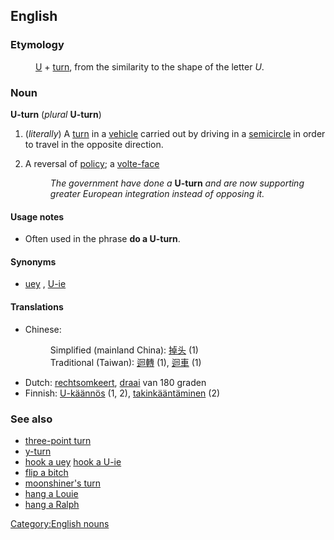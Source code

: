 ==English==

===Etymology===
:[[U]] + [[turn]], from the similarity to the shape of the letter ''U''.

===Noun===
'''U-turn''' (''plural'' '''U-turn''')

# (''literally'') A [[turn]] in a [[vehicle]] carried out by driving in a [[semicircle]] in order to travel in the opposite direction.
# {{figuratively}} A reversal of [[policy]]; a [[volte-face]]
#:''The government have done a'' '''U-turn''' ''and are now supporting greater European integration instead of opposing it.''

====Usage notes====
*Often used in the phrase '''do a U-turn'''.

====Synonyms====
*[[uey]] {{i|Australian & US|colloquial}}, [[U-ie]] {{i|Australian & US|colloquial}}

====Translations====
*Chinese:
*:Simplified (mainland China): [[掉头]] (1)
*:Traditional (Taiwan): [[迴轉]] (1), [[迴車]] (1)
*Dutch: [[rechtsomkeert]], [[draai]] van 180 graden
*Finnish: [[U-käännös]] (1, 2), [[takinkääntäminen]] (2)

===See also===
*[[three-point turn]]
*[[y-turn]]
*[[hook a uey]] [[hook a U-ie]]
*[[flip a bitch]]
*[[moonshiner's turn]]
*[[hang a Louie]]
*[[hang a Ralph]]

[[Category:English nouns]]